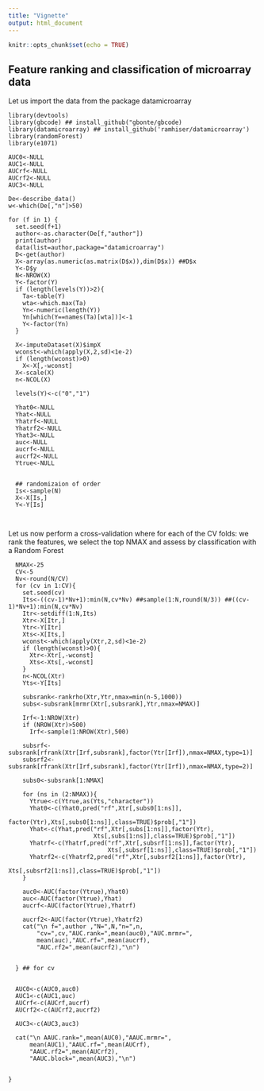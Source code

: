 ```yaml
---
title: "Vignette"
output: html_document
---
```


```r
knitr::opts_chunk$set(echo = TRUE)
```

## Feature ranking and classification of microarray data

Let us import the data from the package datamicroarray

```{echo=FALSE}
library(devtools)
library(gbcode) ## install_github("gbonte/gbcode)
library(datamicroarray) ## install_github('ramhiser/datamicroarray')
library(randomForest)
library(e1071)

AUC0<-NULL
AUC1<-NULL
AUCrf<-NULL
AUCrf2<-NULL
AUC3<-NULL

De<-describe_data()
w<-which(De[,"n"]>50)

for (f in 1) {
  set.seed(f+1)
  author<-as.character(De[f,"author"])
  print(author)
  data(list=author,package="datamicroarray")
  D<-get(author)
  X<-array(as.numeric(as.matrix(D$x)),dim(D$x)) ##D$x
  Y<-D$y
  N<-NROW(X)
  Y<-factor(Y)
  if (length(levels(Y))>2){
    Ta<-table(Y)
    wta<-which.max(Ta)
    Yn<-numeric(length(Y))
    Yn[which(Y==names(Ta)[wta])]<-1
    Y<-factor(Yn)
  }
  
  X<-imputeDataset(X)$impX
  wconst<-which(apply(X,2,sd)<1e-2)
  if (length(wconst)>0)
    X<-X[,-wconst]
  X<-scale(X)
  n<-NCOL(X)
  
  levels(Y)<-c("0","1")
  
  Yhat0<-NULL
  Yhat<-NULL
  Yhatrf<-NULL
  Yhatrf2<-NULL
  Yhat3<-NULL
  auc<-NULL
  aucrf<-NULL
  aucrf2<-NULL 
  Ytrue<-NULL
  
  
  ## randomizaion of order 
  Is<-sample(N)
  X<-X[Is,]
  Y<-Y[Is]



```


Let us now perform a cross-validation where for each of the CV folds: we rank the features, we select the top NMAX
and assess by classification with a Random Forest


```{echo=TRUE}
  NMAX<-25
  CV<-5
  Nv<-round(N/CV)
  for (cv in 1:CV){
    set.seed(cv)
    Its<-((cv-1)*Nv+1):min(N,cv*Nv) ##sample(1:N,round(N/3)) ##((cv-1)*Nv+1):min(N,cv*Nv)
    Itr<-setdiff(1:N,Its)
    Xtr<-X[Itr,]
    Ytr<-Y[Itr]
    Xts<-X[Its,]
    wconst<-which(apply(Xtr,2,sd)<1e-2)
    if (length(wconst)>0){
      Xtr<-Xtr[,-wconst]
      Xts<-Xts[,-wconst]
    }
    n<-NCOL(Xtr)
    Yts<-Y[Its]
    
    subsrank<-rankrho(Xtr,Ytr,nmax=min(n-5,1000))
    subs<-subsrank[mrmr(Xtr[,subsrank],Ytr,nmax=NMAX)]
    
    Irf<-1:NROW(Xtr)
    if (NROW(Xtr)>500)
      Irf<-sample(1:NROW(Xtr),500)
    
    subsrf<-subsrank[rfrank(Xtr[Irf,subsrank],factor(Ytr[Irf]),nmax=NMAX,type=1)]
    subsrf2<-subsrank[rfrank(Xtr[Irf,subsrank],factor(Ytr[Irf]),nmax=NMAX,type=2)]
    
    subs0<-subsrank[1:NMAX]
    
    for (ns in (2:NMAX)){
      Ytrue<-c(Ytrue,as(Yts,"character"))
      Yhat0<-c(Yhat0,pred("rf",Xtr[,subs0[1:ns]],
                          factor(Ytr),Xts[,subs0[1:ns]],class=TRUE)$prob[,"1"])     
      Yhat<-c(Yhat,pred("rf",Xtr[,subs[1:ns]],factor(Ytr),
                        Xts[,subs[1:ns]],class=TRUE)$prob[,"1"])
      Yhatrf<-c(Yhatrf,pred("rf",Xtr[,subsrf[1:ns]],factor(Ytr),
                            Xts[,subsrf[1:ns]],class=TRUE)$prob[,"1"]) 
      Yhatrf2<-c(Yhatrf2,pred("rf",Xtr[,subsrf2[1:ns]],factor(Ytr),
                              Xts[,subsrf2[1:ns]],class=TRUE)$prob[,"1"])   
    }
    
    auc0<-AUC(factor(Ytrue),Yhat0)
    auc<-AUC(factor(Ytrue),Yhat)
    aucrf<-AUC(factor(Ytrue),Yhatrf)
    
    aucrf2<-AUC(factor(Ytrue),Yhatrf2)
    cat("\n f=",author ,"N=",N,"n=",n,
        "cv=",cv,"AUC.rank=",mean(auc0),"AUC.mrmr=",
        mean(auc),"AUC.rf=",mean(aucrf),
        "AUC.rf2=",mean(aucrf2),"\n")
    
    
  } ## for cv
  
  
  AUC0<-c(AUC0,auc0)
  AUC1<-c(AUC1,auc)
  AUCrf<-c(AUCrf,aucrf)
  AUCrf2<-c(AUCrf2,aucrf2)
  
  AUC3<-c(AUC3,auc3)
  
  cat("\n AAUC.rank=",mean(AUC0),"AAUC.mrmr=",
      mean(AUC1),"AAUC.rf=",mean(AUCrf),
      "AAUC.rf2=",mean(AUCrf2),
      "AAUC.block=",mean(AUC3),"\n")
  
  
}
```


